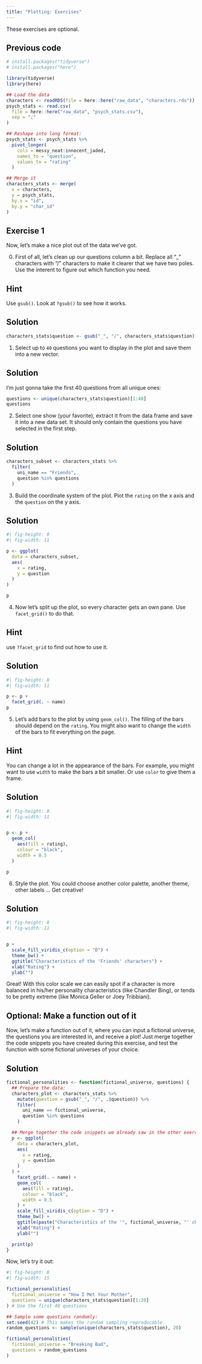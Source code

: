 ```yaml
---
title: "Plotting: Exercises"
---
```


::: callout-note
These exercises are optional.
:::

::: {.callout-caution icon="false" collapse="true"}
## Previous code

```r
# install.packages("tidyverse")
# install.packages("here")

library(tidyverse)
library(here)

## Load the data
characters <- readRDS(file = here::here("raw_data", "characters.rds"))
psych_stats <- read.csv(
  file = here::here("raw_data", "psych_stats.csv"),
  sep = ";"
)

## Reshape into long format:
psych_stats <- psych_stats %>%
  pivot_longer(
    cols = messy_neat:innocent_jaded,
    names_to = "question",
    values_to = "rating"
  )

## Merge it
characters_stats <- merge(
  x = characters,
  y = psych_stats,
  by.x = "id",
  by.y = "char_id"
)
```
:::

## Exercise 1

Now, let's make a nice plot out of the data we've got. 


0. First of all, let's clean up our questions column a bit. Replace all "_" characters with "/" characters to make it clearer that we have two poles. Use the interent to figure out which function you need. 

::: {.callout-tip collapse="true"}
## Hint
Use `gsub()`. Look at `?gsub()` to see how it works. 

:::

::: {.callout-caution collapse="true"}
## Solution

```r
characters_stats$question <- gsub("_", "/", characters_stats$question)
```
:::

1.  Select up to `40` questions you want to display in the plot and save them into a new vector.

::: {.callout-caution collapse="true"}
## Solution

I'm just gonna take the first 40 questions from all unique ones:

```r
questions <- unique(characters_stats$question)[1:40]
questions
```
:::

2.  Select one show (your favorite), extract it from the data frame and save it into a new data set. It should only contain the questions you have selected in the first step.

::: {.callout-caution collapse="true"}
## Solution
```r
characters_subset <- characters_stats %>%
  filter(
    uni_name == "Friends",
    question %in% questions
  )
```
:::

3. Build the coordinate system of the plot. Plot the `rating` on the x axis and the `question` on the y axis.

::: {.callout-caution collapse="true"}
## Solution

::: tidy
```r
#| fig-height: 8
#| fig-width: 11

p <- ggplot(
  data = characters_subset,
  aes(
    x = rating,
    y = question
  )
)

p
```
:::

:::


4. Now let's split up the plot, so every character gets an own pane. Use `facet_grid()` to do that.

::: {.callout-tip collapse="true"}
## Hint
use `?facet_grid` to find out how to use it. 
:::

::: {.callout-caution collapse="true"}
## Solution

:::tidy
```r
#| fig-height: 8
#| fig-width: 11

p <- p +
  facet_grid(. ~ name)
p
```
:::
:::

5. Let's add bars to the plot by using `geom_col()`. The filling of the bars should depend on the `rating`. You might also want to change the `width` of the bars to fit everything on the page.

::: {.callout-tip collapse="true"}
## Hint
You can change a lot in the appearance of the bars. For example, you might want to use `width` to make the bars a bit smaller. Or use `color` to give them a frame.
:::

::: {.callout-caution collapse="true"}
## Solution

:::tidy
```r

#| fig-height: 8
#| fig-width: 11


p <- p +
  geom_col(
    aes(fill = rating),
    colour = "black",
    width = 0.5
  )

p
```

:::

:::

6. Style the plot. You could choose another color palette, another theme, other labels ... Get creative!

::: {.callout-caution collapse="true"}
## Solution

::: tidy
```r
#| fig-height: 8
#| fig-width: 11


p +
  scale_fill_viridis_c(option = "D") +
  theme_bw() +
  ggtitle("Characteristics of the 'Friends' characters") +
  xlab("Rating") +
  ylab("")
```

Great! With this color scale we can easily spot if a character is more balanced in his/her personality characteristics (like Chandler Bing), or tends to be pretty extreme (like Monica Geller or Joey Tribbiani).
:::

:::

::: { .callout-note}

## Optional: Make a function out of it
Now, let's make a function out of it, where you can input a fictional universe, the questions you are interested in, and receive a plot! Just merge together the code snippets you have created during this exercise, and test the function with some fictional universes of your choice.

::: {.callout-caution collapse="true"}
## Solution

::: tidy
```r
fictional_personalities <- function(fictional_universe, questions) {
  ## Prepare the data:
  characters_plot <- characters_stats %>%
    mutate(question = gsub("_", "/", .$question)) %>%
    filter(
      uni_name == fictional_universe,
      question %in% questions
    )

  ## Merge together the code snippets we already saw in the other exercises.
  p <- ggplot(
    data = characters_plot,
    aes(
      x = rating,
      y = question
    )
  ) +
    facet_grid(. ~ name) +
    geom_col(
      aes(fill = rating),
      colour = "black",
      width = 0.5
    ) +
    scale_fill_viridis_c(option = "D") +
    theme_bw() +
    ggtitle(paste("Characteristics of the '", fictional_universe, "' characters")) + # paste together the title, so it always shows the correct fictional universe
    xlab("Rating") +
    ylab("")

  print(p)
}
```
:::

Now, let's try it out:
```r
#| fig-height: 8
#| fig-width: 15

fictional_personalities(
  fictional_universe = "How I Met Your Mother",
  questions = unique(characters_stats$question)[1:20]
) # Use the first 40 questions

## Sample some questions randomly:
set.seed(42) # This makes the random sampling reproducable
random_questions <- sample(unique(characters_stats$question), 20)

fictional_personalities(
  fictional_universe = "Breaking Bad",
  questions = random_questions
)
```

:::

:::
